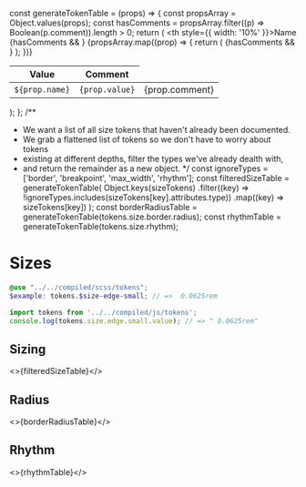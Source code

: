 const generateTokenTable = (props) => {
  const propsArray = Object.values(props);
  const hasComments = propsArray.filter((p) => Boolean(p.comment)).length > 0;
  return (
    <table>
      <thead>
        <tr>
          <th style={{ width: '10%' }}>Name</th>
          <th>Value</th>
          {hasComments && <th>Comment</th>}
        </tr>
      </thead>
      <tbody>
        {propsArray.map((prop) => {
          return (
            <tr key={prop.name}>
              <td>
                <code>${prop.name}</code>
              </td>
              <td>
                <code>{prop.value}</code>
              </td>
              {hasComments && <td>{prop.comment}</td>}
            </tr>
          );
        })}
      </tbody>
    </table>
  );
};
/**
 * We want a list of all size tokens that haven't already been documented.
 * We grab a flattened list of tokens so we don't have to worry about tokens
 * existing at different depths, filter the types we've already dealth with,
 * and return the remainder as a new object.
 */
const ignoreTypes = ['border', 'breakpoint', 'max_width', 'rhythm'];
const filteredSizeTable = generateTokenTable(
  Object.keys(sizeTokens)
    .filter((key) => !ignoreTypes.includes(sizeTokens[key].attributes.type))
    .map((key) => sizeTokens[key])
);
const borderRadiusTable = generateTokenTable(tokens.size.border.radius);
const rhythmTable = generateTokenTable(tokens.size.rhythm);

<Meta title="Design/Tokens/Sizes" />

# Sizes

```scss
@use "../../compiled/scss/tokens";
$example: tokens.$size-edge-small; // =>  0.0625rem
```

```javascript
import tokens from '../../compiled/js/tokens';
console.log(tokens.size.edge.small.value); // => " 0.0625rem"
```

## Sizing

<>{filteredSizeTable}</>

## Radius

<>{borderRadiusTable}</>

## Rhythm

<>{rhythmTable}</>
